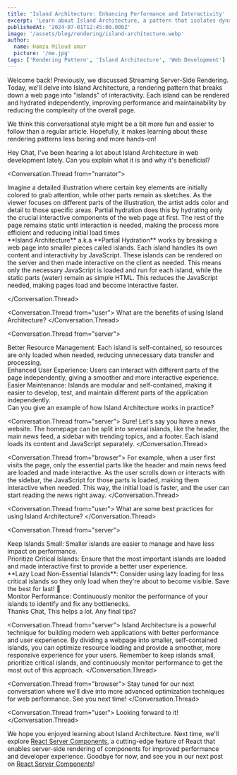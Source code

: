 ```yaml
---
title: 'Island Architecture: Enhancing Performance and Interactivity'
excerpt: 'Learn about Island Architecture, a pattern that isolates dynamic components to improve performance and maintainability.'
publishedAt: '2024-07-01T12:45:00.000Z'
image: '/assets/blog/rendering/island-architecture.webp'
author:
  name: Hamza Miloud amar
  picture: '/me.jpg'
tags: ['Rendering Pattern', 'Island Architecture', 'Web Development']
---
```


Welcome back! Previously, we discussed Streaming Server-Side Rendering. Today, we'll delve into Island Architecture, a rendering pattern that breaks down a web page into "islands" of interactivity. Each island can be rendered and hydrated independently, improving performance and maintainability by reducing the complexity of the overall page.

We think this conversational style might be a bit more fun and easier to follow than a regular article. Hopefully, it makes learning about these rendering patterns less boring and more hands-on!

<Conversation>
<Conversation.Thread from="user">
Hey Chat, I've been hearing a lot about Island Architecture in web development lately. Can you explain what it is and why it's beneficial?
</Conversation.Thread>

<Conversation.Thread from="narrator">
  <div>Imagine a detailed illustration where certain key elements are
  initially colored to grab attention, while other parts remain as
  sketches. As the viewer focuses on different parts of the
  illustration, the artist adds color and detail to those specific
  areas. Partial hydration does this by hydrating only the crucial
  interactive components of the web page at first. The rest of the
  page remains static until interaction is needed, making the process
  more efficient and reducing initial load times</div>

<div>
  **Island Architecture** a.k.a **Partial Hydration** works by
  breaking a web page into smaller pieces called islands. Each island
  handles its own content and interactivity by JavaScript. These
  islands can be rendered on the server and then made interactive on
  the client as needed. This means only the necessary JavaScript is
  loaded and run for each island, while the static parts (water)
  remain as simple HTML. This reduces the JavaScript needed, making
  pages load and become interactive faster.
</div>

</Conversation.Thread>

<Conversation.Thread from="user">
  What are the benefits of using Island Architecture?
</Conversation.Thread>

<Conversation.Thread from="server">
  <div>
    Better Resource Management: Each island is self-contained, so
    resources are only loaded when needed, reducing unnecessary data
    transfer and processing.
  </div>
  <div>
    Enhanced User Experience: Users can interact with different parts
    of the page independently, giving a smoother and more interactive
    experience.
  </div>
  <div>
    Easier Maintenance: Islands are modular and self-contained, making
    it easier to develop, test, and maintain different parts of the
    application independently.
  </div>
</Conversation.Thread>
<Conversation.Thread from="user">
  Can you give an example of how Island Architecture works in
  practice?
</Conversation.Thread>

<Conversation.Thread from="server">
  Sure! Let's say you have a news website. The homepage can be split
  into several islands, like the header, the main news feed, a sidebar
  with trending topics, and a footer. Each island loads its content
  and JavaScript separately.
</Conversation.Thread>

<Conversation.Thread from="browser">
  For example, when a user first visits the page, only the essential
  parts like the header and main news feed are loaded and made
  interactive. As the user scrolls down or interacts with the sidebar,
  the JavaScript for those parts is loaded, making them interactive
  when needed. This way, the initial load is faster, and the user can
  start reading the news right away.
</Conversation.Thread>

<Conversation.Thread from="user">
  What are some best practices for using Island Architecture?
</Conversation.Thread>

<Conversation.Thread from="server">

<div>
Keep Islands Small: Smaller islands are easier to manage and have less impact on performance.
</div>
<div>
Prioritize Critical Islands: Ensure that the most important islands are loaded and made interactive first to provide a better user experience.
</div>
<div>
**Lazy Load Non-Essential Islands**: Consider using lazy loading for less critical islands so they only load when they're about to become visible. Save the best for last! 🍰
</div>
<div>
Monitor Performance: Continuously monitor the performance of your islands to identify and fix any bottlenecks.
</div>
</Conversation.Thread>
<Conversation.Thread from="user">
Thanks Chat, This helps a lot. Any final tips?
</Conversation.Thread>

<Conversation.Thread from="server">
  Island Architecture is a powerful technique for building modern web
  applications with better performance and user experience. By
  dividing a webpage into smaller, self-contained islands, you can
  optimize resource loading and provide a smoother, more responsive
  experience for your users. Remember to keep islands small,
  prioritize critical islands, and continuously monitor performance to
  get the most out of this approach.
</Conversation.Thread>

<Conversation.Thread from="browser">
  Stay tuned for our next conversation where we’ll dive into more
  advanced optimization techniques for web performance. See you next
  time!
</Conversation.Thread>

<Conversation.Thread from="user">
  Looking forward to it!
</Conversation.Thread>

</Conversation>

We hope you enjoyed learning about Island Architecture. Next time, we'll explore [React Server Components](/blogs/server-component), a cutting-edge feature of React that enables server-side rendering of components for improved performance and developer experience. Goodbye for now, and see you in our next post on [React Server Components](/blogs/server-component)!
